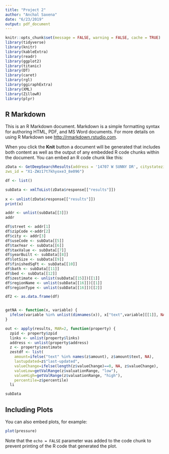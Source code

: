 ```yaml
---
title: "Project 2"
author: "Anchal Saxena"
date: "6/23/2019"
output: pdf_document
---
```


```r
knitr::opts_chunk$set(message = FALSE, warning = FALSE, cache = TRUE)
library(tidyverse)
library(knitr)
library(kableExtra)
library(readr)
library(ggplot2)
library(titanic)
library(DT)
library(caret)
library(rgl)
library(ggiraphExtra)
library(XML)
library(ZillowR)
library(plyr)
```

## R Markdown

This is an R Markdown document. Markdown is a simple formatting syntax for authoring HTML, PDF, and MS Word documents. For more details on using R Markdown see <http://rmarkdown.rstudio.com>.

When you click the **Knit** button a document will be generated that includes both content as well as the output of any embedded R code chunks within the document. You can embed an R code chunk like this:

```r
zData <- GetDeepSearchResults(address = '14707 W SUNNY DR', citystatezip = "Los Angeles, CA",
zws_id = "X1-ZWz17t7khyoxe3_8e096")

df <- list()

subData <- xmlToList(zData$response[["results"]])
 
x <- unlist(zData$response[["results"]])
print(x)

addr <- unlist(subData[[3]])
addr

df$street <- addr[1]
df$zipCode <-addr[2]
df$city <- addr[3]
df$useCode <- subData[[5]]
df$taxYear <- subData[[6]]
df$taxValue <- subData[[7]]
df$yearBuilt <- subData[[8]]
df$lotSize <- subData[[9]]
df$finishedSqFt <- subData[[10]]
df$bath <- subData[[11]]
df$bed <- subData[[12]]
df$zestimate <- unlist(subData[[15]])[[1]]
df$regionName <- unlist(subData[[16]])[[1]]
df$regionType <- unlist(subData[[16]])[[2]]

df2 <- as.data.frame(df)


getNA <- function(x, variable) {
  ifelse(variable %in% unlist(dimnames(x)), x["text",variable][[1]], NA)
}

out <- apply(results, MAR=2, function(property) {
  zpid <- property$zpid
  links <- unlist(property$links)
  address <- unlist(property$address)
  z <- property$zestimate
  zestdf <- list(
    amount=ifelse("text" %in% names(z$amount), z$amount$text, NA),
    lastupdated=z$"last-updated",
    valueChange=ifelse(length(z$valueChange)==0, NA, z$valueChange),
    valueLow=getValRange(z$valuationRange, "low"),
    valueHigh=getValRange(z$valuationRange, "high"),
    percentile=z$percentile)
  li

subData

```

## Including Plots

You can also embed plots, for example:

```r
plot(pressure)
```

Note that the `echo = FALSE` parameter was added to the code chunk to prevent printing of the R code that generated the plot.

